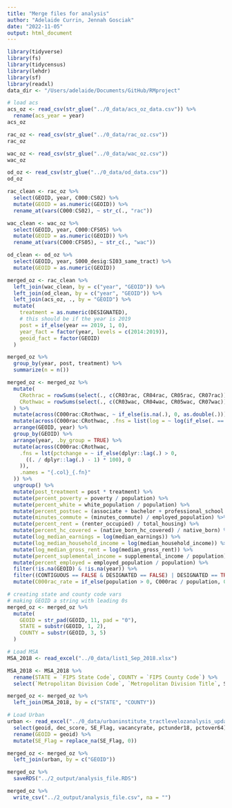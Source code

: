 ```yaml
---
title: "Merge files for analysis"
author: "Adelaide Currin, Jennah Gosciak"
date: "2022-11-05"
output: html_document
---
```


```r
library(tidyverse)
library(fs)
library(tidycensus)
library(lehdr)
library(sf)
library(readxl)
data_dir <- "/Users/adelaide/Documents/GitHub/RMproject"
```

```r
# load acs
acs_oz <- read_csv(str_glue("../0_data/acs_oz_data.csv")) %>%
  rename(acs_year = year)
acs_oz
```
```r
rac_oz <- read_csv(str_glue("../0_data/rac_oz.csv"))
rac_oz

wac_oz <- read_csv(str_glue("../0_data/wac_oz.csv"))
wac_oz

od_oz <- read_csv(str_glue("../0_data/od_data.csv"))
od_oz
```
```r
rac_clean <- rac_oz %>%
  select(GEOID, year, C000:CS02) %>%
  mutate(GEOID = as.numeric(GEOID)) %>%
  rename_at(vars(C000:CS02), ~ str_c(., "rac"))

wac_clean <- wac_oz %>%
  select(GEOID, year, C000:CFS05) %>%
  mutate(GEOID = as.numeric(GEOID)) %>%
  rename_at(vars(C000:CFS05), ~ str_c(., "wac"))

od_clean <- od_oz %>%
  select(GEOID, year, S000_desig:SI03_same_tract) %>%
  mutate(GEOID = as.numeric(GEOID))
```


```r
merged_oz <- rac_clean %>%
  left_join(wac_clean, by = c("year", "GEOID")) %>%
  left_join(od_clean, by = c("year", "GEOID")) %>%
  left_join(acs_oz, ., by = "GEOID") %>%
  mutate(
    treatment = as.numeric(DESIGNATED),
    # this should be if the year is 2019
    post = if_else(year == 2019, 1, 0),
    year_fact = factor(year, levels = c(2014:2019)),
    geoid_fact = factor(GEOID)
  )

merged_oz %>%
  group_by(year, post, treatment) %>%
  summarize(n = n())
```
```r
merged_oz <- merged_oz %>%
  mutate(
    CRothrac = rowSums(select(., c(CR03rac, CR04rac, CR05rac, CR07rac)), na.rm = T),
    CRothwac = rowSums(select(., c(CR03wac, CR04wac, CR05wac, CR07wac)), na.rm = T)
  ) %>%
  mutate(across(C000rac:CRothwac, ~ if_else(is.na(.), 0, as.double(.)))) %>%
  mutate(across(C000rac:CRothwac, .fns = list(log = ~ log(if_else(. == 0, 1, as.double(.)))), .names = "{.col}_{.fn}")) %>%
  arrange(GEOID, year) %>%
  group_by(GEOID) %>%
  arrange(year, .by_group = TRUE) %>%
  mutate(across(C000rac:CRothwac,
    .fns = lst(pctchange = ~ if_else(dplyr::lag(.) > 0,
      ((. / dplyr::lag(.) - 1) * 100), 0
    )),
    .names = "{.col}_{.fn}"
  )) %>%
  ungroup() %>%
  mutate(post_treatment = post * treatment) %>%
  mutate(percent_poverty = poverty / population) %>%
  mutate(percent_white = white_population / population) %>%
  mutate(percent_postsec = (associate + bachelor + professional_school + doctoral) / population) %>%
  mutate(minutes_commute = (minutes_commute) / employed_population) %>%
  mutate(percent_rent = (renter_occupied) / total_housing) %>%
  mutate(percent_hc_covered = (native_born_hc_covered) / native_born) %>%
  mutate(log_median_earnings = log(median_earnings)) %>%
  mutate(log_median_household_income = log(median_household_income)) %>%
  mutate(log_median_gross_rent = log(median_gross_rent)) %>%
  mutate(percent_suplemental_income = supplemental_income / population) %>%
  mutate(percent_employed = employed_population / population) %>%
  filter(!is.na(GEOID) & !is.na(year)) %>%
  filter((CONTIGUOUS == FALSE & DESIGNATED == FALSE) | DESIGNATED == TRUE) %>%
  mutate(C000rac_rate = if_else(population > 0, C000rac / population, 0))

# creating state and county code vars
# making GEOID a string with leading 0s
merged_oz <- merged_oz %>%
  mutate(
    GEOID = str_pad(GEOID, 11, pad = "0"),
    STATE = substr(GEOID, 1, 2),
    COUNTY = substr(GEOID, 3, 5)
  )
```

```r
# Load MSA
MSA_2018 <- read_excel("../0_data/list1_Sep_2018.xlsx")

MSA_2018 <- MSA_2018 %>%
  rename(STATE = `FIPS State Code`, COUNTY = `FIPS County Code`) %>%
  select(`Metropolitan Division Code`, `Metropolitan Division Title`, STATE, COUNTY, `Our CBSA`)

merged_oz <- merged_oz %>%
  left_join(MSA_2018, by = c("STATE", "COUNTY"))
```

```r
# Load Urban
urban <- read_excel("../0_data/urbaninstitute_tractlevelozanalysis_update01142021.xlsx") %>%
  select(geoid, dec_score, SE_Flag, vacancyrate, pctunder18, pctover64) %>%
  rename(GEOID = geoid) %>%
  mutate(SE_Flag = replace_na(SE_Flag, 0))

merged_oz <- merged_oz %>%
  left_join(urban, by = c("GEOID"))
```

```r
merged_oz %>%
  saveRDS("../2_output/analysis_file.RDS")

merged_oz %>%
  write_csv("../2_output/analysis_file.csv", na = "")
```



